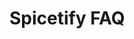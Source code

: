 # Spicetify FAQ


<Cards>
  <div className="text-black" style={{ color: '#000000 !important' }}>
    <Card
      title="Can't find .spicetify folder"
      href="faq/spicetify/find-folder"
      className="bg-dark-card rounded-lg flex items-center justify-center text-center border-2 border-ntts-blue-light w-[260px] h-[60px] transition-all duration-200 ease-in-out hover:border-ntts-blue-hover hover:scale-[1.02] hover:shadow-lg hover:shadow-ntts-blue/10 !text-black [&_*]:!text-black"
    ></Card>
  </div>
  <div className="text-black" style={{ color: '#000000 !important' }}>
    <Card
      title="Getting 'prefs_path' error"
      href="faq/spicetify/prefs_path-error"
      className="bg-dark-card rounded-lg flex items-center justify-center text-center border-2 border-ntts-blue-light w-[260px] h-[60px] transition-all duration-200 ease-in-out hover:border-ntts-blue-hover hover:scale-[1.02] hover:shadow-lg hover:shadow-ntts-blue/10 !text-black [&_*]:!text-black"
    ></Card>
  </div>
</Cards>